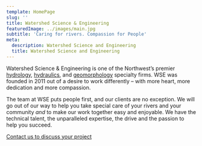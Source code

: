 ```yaml
---
template: HomePage
slug: ''
title: Watershed Science & Engineering
featuredImage: ../images/main.jpg
subtitle: 'Caring for rivers. Compassion for People'
meta:
  description: Watershed Science and Engineering
  title: Watershed Science and Engineering
---
```


Watershed Science & Engineering is one of the Northwest’s premier [hydrology](/services/hydrology/), [hydraulics](/services/hydraulic-modeling-analysis/), and [geomorphology](/services/fluvial-geomorphology/) specialty firms. WSE was founded in 2011 out of a desire to work differently – with more heart, more dedication and more compassion.

The team at WSE puts people first, and our clients are no exception. We will go out of our way to help you take special care of your rivers and your community _and_ to make our work together easy and enjoyable. We have the technical talent, the unparalleled expertise, the drive and the passion to help you succeed.

<a
  className="inline-block px-6 py-2 text-xs font-medium leading-6 text-center text-white uppercase transition bg-primary rounded shadow ripple hover:shadow-lg hover:bg-green-600 focus:outline-none"
  href="/contact">
  Contact us to discuss your project
</a>